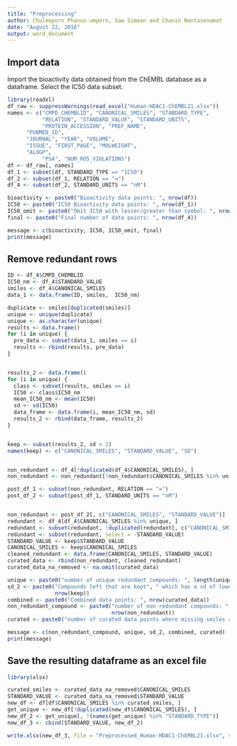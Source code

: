 ```yaml
---
title: "Preprocessing"
author: Chuleeporn Phanus-umporn, Saw Simeon and Chanin Nantasenamat
date: "August 22, 2016"
output: word_document
---
```


## Import data

Import the bioactivity data obtained from the ChEMBL database as a dataframe. Select the IC50 data subset.

```r
library(readxl)
df_raw <- suppressWarnings(read_excel("Human-HDAC1-ChEMBL21.xlsx"))
names <- c("CMPD_CHEMBLID", "CANONICAL_SMILES", "STANDARD_TYPE",
           "RELATION", "STANDARD_VALUE", "STANDARD_UNITS",
           "PROTEIN_ACCESSION", "PREF_NAME", 
      "PUBMED_ID",
      "JOURNAL", "YEAR", "VOLUME", 
      "ISSUE", "FIRST_PAGE", "MOLWEIGHT", 
      "ALOGP", 
           "PSA", "NUM_RO5_VIOLATIONS")
df <- df_raw[, names]
df_1 <- subset(df, STANDARD_TYPE == "IC50")
df_2 <- subset(df_1, RELATION == "=")
df_4 <- subset(df_2, STANDARD_UNITS == "nM")

bioactivity <- paste0("Bioactivity data points: ", nrow(df))
IC50 <- paste0("IC50 Bioactivity data points: ", nrow(df_1))
IC50_omit <- paste0("Omit IC50 with lesser/greater than symbol: ", nrow(df_2))
final <- paste0("Final number of data points: ", nrow(df_4))

message <- c(bioactivity, IC50, IC50_omit, final)
print(message)
```

## Remove redundant rows

```r

ID <- df_4$CMPD_CHEMBLID
IC50_nm <- df_4$STANDARD_VALUE
smiles <- df_4$CANONICAL_SMILES
data_1 <- data.frame(ID, smiles,  IC50_nm)

duplicate <- smiles[duplicated(smiles)]
unique <- unique(duplicate)
unique <- as.character(unique)
results <- data.frame()
for (i in unique) {
  pre_data <- subset(data_1, smiles == i)
  results <- rbind(results, pre_data)
}


results_2 <- data.frame()
for (i in unique) {
  class <- subset(results, smiles == i)
  IC50 <- class$IC50_nm
  mean_IC50_nm <- mean(IC50)
  sd <- sd(IC50)
  data_frame <- data.frame(i, mean_IC50_nm, sd)
  results_2 <- rbind(data_frame, results_2)
}


keep <- subset(results_2, sd < 2)
names(keep) <- c("CANONICAL_SMILES", "STANDARD_VALUE", "SD")


non_redundant <- df_4[!duplicated(df_4$CANONICAL_SMILES), ]
non_redundant <- non_redundant[!non_redundant$CANONICAL_SMILES %in% unique, ] 

post_df_1 <- subset(non_redundant, RELATION == "=")
post_df_2 <- subset(post_df_1, STANDARD_UNITS == "nM")


non_redundant <- post_df_2[, c("CANONICAL_SMILES", "STANDARD_VALUE")]
redundant <- df_4[df_4$CANONICAL_SMILES %in% unique, ] 
redundant <- subset(redundant, !duplicated(redundant[, c("CANONICAL_SMILES")]))
redundant <- subset(redundant, select = -STANDARD_VALUE)
STANDARD_VALUE <- keep$STANDARD_VALUE
CANONICAL_SMILES <- keep$CANONICAL_SMILES
cleaned_redundant <- data.frame(CANONICAL_SMILES, STANDARD_VALUE)
curated_data <- rbind(non_redundant, cleaned_redundant)
curated_data_na_removed <- na.omit(curated_data)

unique <- paste0("number of unique redundant compounds: ", length(unique))
sd_2 <- paste0("Compounds left that are kept", " which has a sd of lower than two: ",
               nrow(keep))
combined <- paste0("Combined data points: ", nrow(curated_data))
non_redundant_compound <- paste0("number of non-redundant compounds: ", 
                                 nrow(non_redundant))
curated <- paste0("number of curated data points where missing smiles are removed: ", nrow(curated_data_na_removed))

message <- c(non_redundant_compound, unique, sd_2, combined, curated)
print(message)

```


## Save the resulting dataframe as an excel file

```r

library(xlsx)

curated_smiles <- curated_data_na_removed$CANONICAL_SMILES
STANDARD_VALUE <- curated_data_na_removed$STANDARD_VALUE
new_df <- df[df$CANONICAL_SMILES %in% curated_smiles, ]
get_unique <- new_df[!duplicated(new_df$CANONICAL_SMILES), ]
new_df_2 <- get_unique[, !(names(get_unique) %in% "STANDARD_TYPE")]
new_df_3 <- cbind(STANDARD_VALUE, new_df_2)

write.xlsx(new_df_3, file = "Preprocessed_Human-HDAC1-ChEMBL21.xlsx", sheetName = "Sheet1", row.names = FALSE)
```